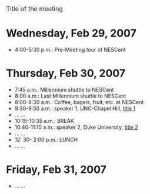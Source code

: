 <big>Title of the meeting</big>

=Wednesday, Feb 29, 2007=

*4:00-5:30 p.m.: Pre-Meeting tour of NESCent

=Thursday, Feb 30, 2007= 

*7:45 a.m.: Millennium shuttle to NESCent
*8:00 a.m.: Last Millennium shuttle to NESCent
*8:00-8:30 a.m.: Coffee, bagels, fruit, etc. at NESCent
*9:30-9:50 a.m.: speaker 1, UNC-Chapel Hill, [[Media:speak1.ppt |title 1]]
*... ...
*10:15-10:35 a.m.: BREAK
*10:40-11:10 a.m.: speaker 2, Duke University, [[Media:speak2.ppt |title 2]]
* ... ...
*12: 30- 2:00 p.m.: LUNCH
* ... ...

=Friday,  Feb 31, 2007=
* ... ...